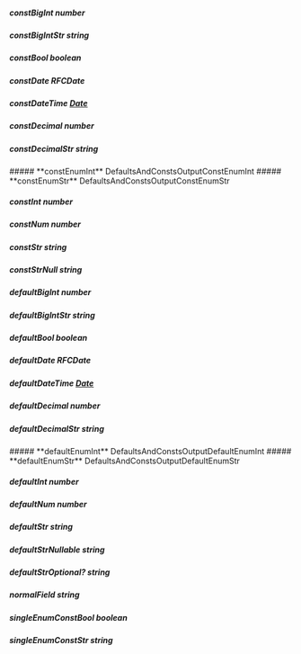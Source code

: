 
##### **constBigInt** number

##### **constBigIntStr** string

##### **constBool** boolean

##### **constDate** RFCDate

##### **constDateTime** [Date](https://developer.mozilla.org/en-US/docs/Web/JavaScript/Reference/Global_Objects/Date)

##### **constDecimal** number

##### **constDecimalStr** string

<Collapsible>
    ##### **constEnumInt** DefaultsAndConstsOutputConstEnumInt
    <Collapsible.Break/>
    <DefaultsAndConstsOutputConstEnumInt/>
</Collapsible>

<Collapsible>
    ##### **constEnumStr** DefaultsAndConstsOutputConstEnumStr
    <Collapsible.Break/>
    <DefaultsAndConstsOutputConstEnumStr/>
</Collapsible>

##### **constInt** number

##### **constNum** number

##### **constStr** string

##### **constStrNull** string

##### **defaultBigInt** number

##### **defaultBigIntStr** string

##### **defaultBool** boolean

##### **defaultDate** RFCDate

##### **defaultDateTime** [Date](https://developer.mozilla.org/en-US/docs/Web/JavaScript/Reference/Global_Objects/Date)

##### **defaultDecimal** number

##### **defaultDecimalStr** string

<Collapsible>
    ##### **defaultEnumInt** DefaultsAndConstsOutputDefaultEnumInt
    <Collapsible.Break/>
    <DefaultsAndConstsOutputDefaultEnumInt/>
</Collapsible>

<Collapsible>
    ##### **defaultEnumStr** DefaultsAndConstsOutputDefaultEnumStr
    <Collapsible.Break/>
    <DefaultsAndConstsOutputDefaultEnumStr/>
</Collapsible>

##### **defaultInt** number

##### **defaultNum** number

##### **defaultStr** string

##### **defaultStrNullable** string

##### **defaultStrOptional?** string

##### **normalField** string

##### **singleEnumConstBool** boolean

##### **singleEnumConstStr** string

